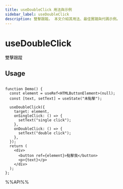 ```yaml
---
title: useDoubleClick 用法與示例
sidebar_label: useDoubleClick
description: 雙擊跟蹤。 本文介紹其用法、最佳實踐與代碼示例。
---
```

# useDoubleClick

雙擊跟蹤

## Usage

```tsx live

function Demo() {
  const element = useRef<HTMLButtonElement>(null);
  const [text, setText] = useState("未點擊");

  useDoubleClick({
    target: element,
    onSingleClick: () => {
      setText("single click");
    },
    onDoubleClick: () => {
      setText("double click");
    },
  });
  return (
    <div>
      <button ref={element}>點擊我</button>
      <p>{text}</p>
    </div>
  );
};

```

%%API%%
